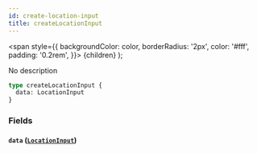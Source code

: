 ```yaml
---
id: create-location-input
title: createLocationInput
---
```


<span
style={{
      backgroundColor: color,
      borderRadius: '2px',
      color: '#fff',
      padding: '0.2rem',
    }}>
{children}
</span>
);

No description

```graphql
type createLocationInput {
  data: LocationInput
}
```

### Fields

#### `data` ([`LocationInput`](/v1/inputs/location-input))
